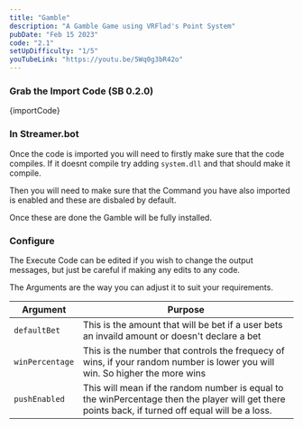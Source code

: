 ```yaml
---
title: "Gamble"
description: "A Gamble Game using VRFlad's Point System"
pubDate: "Feb 15 2023"
code: "2.1"
setUpDifficulty: "1/5"
youTubeLink: "https://youtu.be/5Wq0g3bR42o"
---
```


### Grab the Import Code (SB 0.2.0)

<CopyButton>
{importCode}
</CopyButton>

### In Streamer.bot

Once the code is imported you will need to firstly make sure that the code compiles. If it doesnt compile try adding `system.dll` and that should make it compile.

Then you will need to make sure that the Command you have also imported is enabled and these are disbaled by default.

Once these are done the Gamble will be fully installed. 

### Configure

The Execute Code can be edited if you wish to change the output messages, but just be careful if making any edits to any code.

The Arguments are the way you can adjust it to suit your requirements.

|Argument| Purpose|
|---|---|
|`defaultBet`| This is the amount that will be bet if a user bets an invaild amount or doesn't declare a bet|
|`winPercentage`| This is the number that controls the frequecy of wins, if your random number is lower you will win. So higher the more wins|
|`pushEnabled`| This will mean if the random number is equal to the winPercentage then the player will get there points back, if turned off equal will be a loss.|

